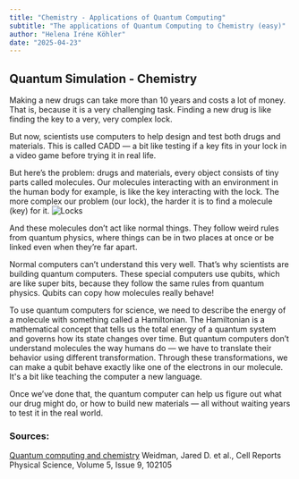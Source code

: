 ```yaml
---
title: "Chemistry - Applications of Quantum Computing"
subtitle: "The applications of Quantum Computing to Chemistry (easy)"
author: "Helena Iréne Köhler"
date: "2025-04-23"
---
```


## Quantum Simulation - Chemistry

Making a new drugs can take more than 10 years and costs a lot of money. That is, because it is a very challenging task. Finding a new drug is like finding the key to a very, very complex lock.

But now, scientists use computers to help design and test both drugs and materials. This is called CADD — a bit like testing if a key fits in your lock in a video game before trying it in real life.

But here’s the problem: drugs and materials, every object consists of tiny parts called molecules. Our molecules interacting with an environment in the human body for example, is like the key interacting with the lock. The more complex our problem (our lock), the harder it is to find a molecule (key) for it.
![Locks](/posts/assets/entries/qchemistry/locks.png)

And these molecules don’t act like normal things. They follow weird rules from quantum physics, where things can be in two places at once or be linked even when they’re far apart.

Normal computers can’t understand this very well. That’s why scientists are building quantum computers. These special computers use qubits, which are like super bits, because they follow the same rules from quantum physics. Qubits can copy how molecules really behave!

To use quantum computers for science, we need to describe the energy of a molecule with something called a Hamiltonian. The Hamiltonian is a mathematical concept that tells us the total energy of a quantum system and governs how its state changes over time. But quantum computers don’t understand molecules the way humans do — we have to translate their behavior using different transformation. Through these transformations, we can make a qubit behave exactly like one of the electrons in our molecule. It's a bit like teaching the computer a new language.

Once we’ve done that, the quantum computer can help us figure out what our drug might do, or how to build new materials — all without waiting years to test it in the real world.

### Sources:

[Quantum computing and chemistry](https://www.cell.com/cell-reports-physical-science/fulltext/S2666-3864(24)00383-7?_returnURL=https%3A%2F%2Flinkinghub.elsevier.com%2Fretrieve%2Fpii%2FS2666386424003837%3Fshowall%3Dtrue) Weidman, Jared D. et al., Cell Reports Physical Science, Volume 5, Issue 9, 102105
